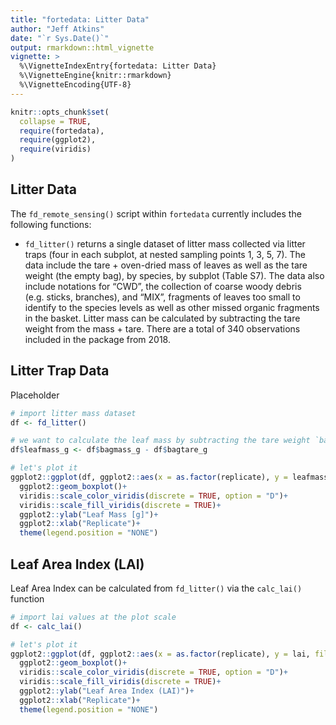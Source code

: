 ```yaml
---
title: "fortedata: Litter Data"
author: "Jeff Atkins"
date: "`r Sys.Date()`"
output: rmarkdown::html_vignette
vignette: >
  %\VignetteIndexEntry{fortedata: Litter Data}
  %\VignetteEngine{knitr::rmarkdown}
  %\VignetteEncoding{UTF-8}
---
```


```r
knitr::opts_chunk$set(
  collapse = TRUE,
  require(fortedata),
  require(ggplot2),
  require(viridis)
)
```

## Litter Data
The `fd_remote_sensing()` script within `fortedata` currently includes the following functions:

* `fd_litter()` returns a single dataset of litter mass collected via litter traps (four in each subplot, at nested sampling points 1, 3, 5, 7). The data include the tare + oven-dried mass of leaves as well as the tare weight (the empty bag), by species, by subplot (Table S7). The data also include notations for “CWD”, the collection of coarse woody debris (e.g. sticks, branches), and “MIX”, fragments of leaves too small to identify to the species levels as well as other missed organic fragments in the basket. Litter mass can be calculated by subtracting the tare weight from the mass + tare. There are a total of 340 observations included in the package from 2018.  


## Litter Trap Data
  
  Placeholder

```r
# import litter mass dataset
df <- fd_litter()

# we want to calculate the leaf mass by subtracting the tare weight `bagtare_g` from `bagmass_g`
df$leafmass_g <- df$bagmass_g - df$bagtare_g

# let's plot it
ggplot2::ggplot(df, ggplot2::aes(x = as.factor(replicate), y = leafmass_g, fill = as.factor(replicate) ))+
  ggplot2::geom_boxplot()+
  viridis::scale_color_viridis(discrete = TRUE, option = "D")+
  viridis::scale_fill_viridis(discrete = TRUE)+
  ggplot2::ylab("Leaf Mass [g]")+
  ggplot2::xlab("Replicate")+
  theme(legend.position = "NONE")
```

## Leaf Area Index (LAI)

Leaf Area Index can be calculated from `fd_litter()` via the `calc_lai()` function

```r
# import lai values at the plot scale
df <- calc_lai()

# let's plot it
ggplot2::ggplot(df, ggplot2::aes(x = as.factor(replicate), y = lai, fill = as.factor(replicate) ))+
  ggplot2::geom_boxplot()+
  viridis::scale_color_viridis(discrete = TRUE, option = "D")+
  viridis::scale_fill_viridis(discrete = TRUE)+
  ggplot2::ylab("Leaf Area Index (LAI)")+
  ggplot2::xlab("Replicate")+
  theme(legend.position = "NONE")
```
